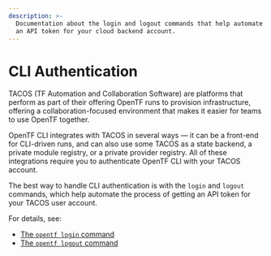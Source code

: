```yaml
---
description: >-
  Documentation about the login and logout commands that help automate getting
  an API token for your cloud backend account.
---
```


# CLI Authentication

TACOS (TF Automation and Collaboration Software) are platforms that perform as part of their
offering OpenTF runs to provision infrastructure, offering a collaboration-focused
environment that makes it easier for teams to use OpenTF together.

OpenTF CLI integrates with TACOS in several ways — it can be a
front-end for CLI-driven runs, and can also use some TACOS as a state backend, a private module
registry, or a private provider registry. All of these integrations require you to authenticate OpenTF CLI
with your TACOS account.

The best way to handle CLI authentication is with the `login` and `logout`
commands, which help automate the process of getting an API token for your
TACOS user account.

For details, see:

- [The `opentf login` command](/opentf/cli/commands/login)
- [The `opentf logout` command](/opentf/cli/commands/logout)
